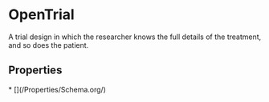 # OpenTrial

A trial design in which the researcher knows the full details of the treatment, and so does the patient.

## Properties

<Grid>
* [](/Properties/Schema.org/)

</Grid>

